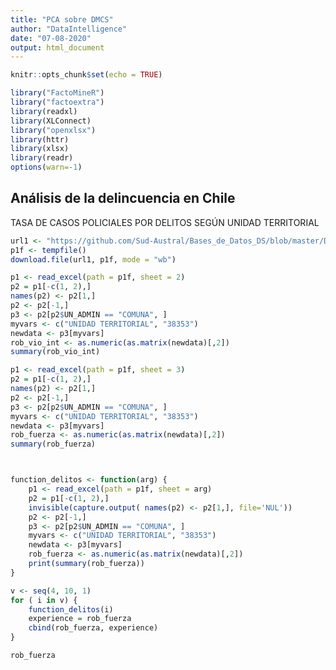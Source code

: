 ```yaml
---
title: "PCA sobre DMCS"
author: "DataIntelligence"
date: "07-08-2020"
output: html_document
---
```


```r
knitr::opts_chunk$set(echo = TRUE)

library("FactoMineR")
library("factoextra")
library(readxl)
library(XLConnect)
library("openxlsx")
library(httr)
library(xlsx)
library(readr)
options(warn=-1)
```

## Análisis de la delincuencia en Chile

TASA DE CASOS POLICIALES POR DELITOS SEGÚN UNIDAD TERRITORIAL 

```r

url1 <- "https://github.com/Sud-Austral/Bases_de_Datos_DS/blob/master/DMCS/Tasa_casos_dmcs_mensual_2001_2017w.xlsx?raw=true"
p1f <- tempfile()
download.file(url1, p1f, mode = "wb")

p1 <- read_excel(path = p1f, sheet = 2)
p2 = p1[-c(1, 2),]
names(p2) <- p2[1,]
p2 <- p2[-1,]
p3 <- p2[p2$UN_ADMIN == "COMUNA", ]
myvars <- c("UNIDAD TERRITORIAL", "38353")
newdata <- p3[myvars]
rob_vio_int <- as.numeric(as.matrix(newdata)[,2])
summary(rob_vio_int)

p1 <- read_excel(path = p1f, sheet = 3)
p2 = p1[-c(1, 2),]
names(p2) <- p2[1,]
p2 <- p2[-1,]
p3 <- p2[p2$UN_ADMIN == "COMUNA", ]
myvars <- c("UNIDAD TERRITORIAL", "38353")
newdata <- p3[myvars]
rob_fuerza <- as.numeric(as.matrix(newdata)[,2])
summary(rob_fuerza)



function_delitos <- function(arg) {
    p1 <- read_excel(path = p1f, sheet = arg)
    p2 = p1[-c(1, 2),]
    invisible(capture.output( names(p2) <- p2[1,], file='NUL'))
    p2 <- p2[-1,]
    p3 <- p2[p2$UN_ADMIN == "COMUNA", ]
    myvars <- c("UNIDAD TERRITORIAL", "38353")
    newdata <- p3[myvars]
    rob_fuerza <- as.numeric(as.matrix(newdata)[,2])
    print(summary(rob_fuerza))
}

v <- seq(4, 10, 1)
for ( i in v) {
    function_delitos(i)
    experience = rob_fuerza
    cbind(rob_fuerza, experience)
}

rob_fuerza
```











